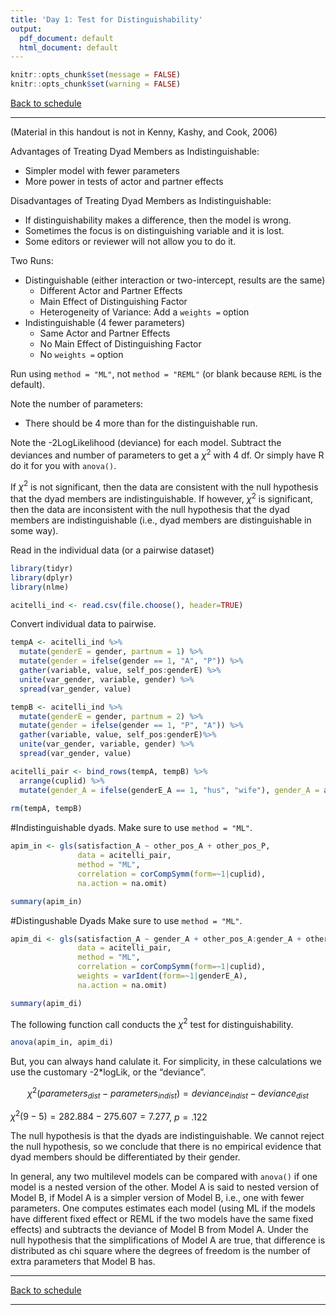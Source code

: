 ```yaml
---
title: 'Day 1: Test for Distinguishability'
output:
  pdf_document: default
  html_document: default
---
```

```r
knitr::opts_chunk$set(message = FALSE)
knitr::opts_chunk$set(warning = FALSE)
```

[Back to schedule](schedule.html)

***  

(Material in this handout is not in Kenny, Kashy, and Cook, 2006)

Advantages of Treating Dyad Members as Indistinguishable:  

  * Simpler model with fewer parameters
  * More power in tests of actor and partner effects    

Disadvantages of Treating Dyad Members as Indistinguishable: 

  * If distinguishability makes a difference, then the model is wrong.
  * Sometimes the focus is on distinguishing variable and it is lost.
  * Some editors or reviewer will not allow you to do it.  

Two Runs: 

  * Distinguishable (either interaction or two-intercept, results are the same)
    + Different Actor and Partner Effects
    + Main Effect of Distinguishing Factor
    + Heterogeneity of Variance: Add a `weights =` option
  * Indistinguishable (4 fewer parameters)
    + Same Actor and Partner Effects
    + No Main Effect of Distinguishing Factor
    + No `weights =` option  

Run using `method = "ML"`, not `method = "REML"` (or blank because `REML` is the default).  

Note the number of parameters:

  * There should be 4 more than for the distinguishable run.  

Note the -2LogLikelihood (deviance) for each model. Subtract the deviances and number of parameters to get a $\chi^2$ with 4 df. Or simply have R do it for you with `anova()`.  

If $\chi^2$ is not significant, then the data are consistent with the null hypothesis that the dyad members are indistinguishable. If however, $\chi^2$ is significant, then the data are inconsistent with the null hypothesis that the dyad members are indistinguishable (i.e., dyad members are distinguishable in some way).  


Read in the individual data (or a pairwise dataset) 

```r
library(tidyr)
library(dplyr)
library(nlme)

acitelli_ind <- read.csv(file.choose(), header=TRUE)
```

Convert individual data to pairwise. 

```r
tempA <- acitelli_ind %>% 
  mutate(genderE = gender, partnum = 1) %>%
  mutate(gender = ifelse(gender == 1, "A", "P")) %>%
  gather(variable, value, self_pos:genderE) %>%
  unite(var_gender, variable, gender) %>%
  spread(var_gender, value)

tempB <- acitelli_ind %>% 
  mutate(genderE = gender, partnum = 2) %>%
  mutate(gender = ifelse(gender == 1, "P", "A")) %>%
  gather(variable, value, self_pos:genderE)%>%
  unite(var_gender, variable, gender) %>%
  spread(var_gender, value)

acitelli_pair <- bind_rows(tempA, tempB) %>%
  arrange(cuplid) %>%
  mutate(gender_A = ifelse(genderE_A == 1, "hus", "wife"), gender_A = as.factor(gender_A)) 
  
rm(tempA, tempB)
```


#Indistinguishable dyads.
Make sure to use `method = "ML"`.

```r
apim_in <- gls(satisfaction_A ~ other_pos_A + other_pos_P,
               data = acitelli_pair,
               method = "ML",
               correlation = corCompSymm(form=~1|cuplid),
               na.action = na.omit)

summary(apim_in)
```

#Distingushable Dyads
Make sure to use `method = "ML"`.

```r
apim_di <- gls(satisfaction_A ~ gender_A + other_pos_A:gender_A + other_pos_P:gender_A - 1,
               data = acitelli_pair, 
               method = "ML",
               correlation = corCompSymm(form=~1|cuplid), 
               weights = varIdent(form=~1|genderE_A), 
               na.action = na.omit)

summary(apim_di)
```

The following function call conducts the $\chi^2$ test for distinguishability.

```r
anova(apim_in, apim_di)
```

But, you can always hand calulate it. For simplicity, in these calculations we use the customary -2*logLik, or the "deviance".     

$$\chi^2(parameters_{dist} - parameters_{indist}) = deviance_{indist} - deviance_{dist}$$

$\chi^2(9 - 5) = 282.884 - 275.607 =  7.277$, $p = .122$

The null hypothesis is that the dyads are indistinguishable. We cannot reject the null hypothesis, so we conclude that there is no empirical evidence that dyad members should be differentiated by their gender.  

In general, any two multilevel models can be compared with `anova()` if one model is a nested version of the other. Model A is said to nested version of Model B, if Model A is a simpler version of Model B, i.e., one with fewer parameters. One computes estimates each model (using ML if the models have different fixed effect or REML if the two models have the same fixed effects) and subtracts the deviance of Model B from Model A.  Under the null hypothesis that the simplifications of Model A are true, that difference is distributed as chi square where the degrees of freedom is the number of extra parameters that Model B has. 

***

[Back to schedule](schedule.html)

***  
